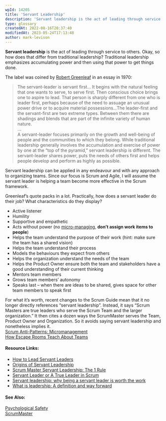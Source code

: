 ```yaml
---
wpId: 14205
title: 'Servant Leadership'
description: 'Servant leadership is the act of leading through service to others. Okay, so how does that differ from traditional leadership? Traditional leadership emphasizes accumulating power and then using that power to get things done. The label was coined by Robert Greenleaf in an essay in 1970: The servant-leader is servant first... It begins with the ...'
type: glossary
createdAt: 2022-08-16T20:37:40
modifiedAt: 2023-05-24T17:13:48
author: mark-levison
---
```



**Servant leadership** is the act of leading through service to others. Okay, so how does that differ from traditional leadership? Traditional leadership emphasizes accumulating power and then using that power to get things done.

The label was coined by [Robert Greenleaf](https://www.greenleaf.org/what-is-servant-leadership/) in an essay in 1970:

> The servant-leader is servant first… It begins with the natural feeling that one wants to serve, to serve first. Then conscious choice brings one to aspire to lead. That person is sharply different from one who is leader first, perhaps because of the need to assuage an unusual power drive or to acquire material possessions…The leader-first and the servant-first are two extreme types. Between them there are shadings and blends that are part of the infinite variety of human nature.  
> …  
> A servant-leader focuses primarily on the growth and well-being of people and the communities to which they belong. While traditional leadership generally involves the accumulation and exercise of power by one at the “top of the pyramid,” servant leadership is different. The servant-leader shares power, puts the needs of others first and helps people develop and perform as highly as possible.

Servant leadership can be applied in any endeavour and with any approach to organizing teams. Since our focus is Scrum and Agile, I will assume the servant leader is helping a team become more effective in the Scrum framework.

Greenleaf’s quote packs in a lot. Practically, how does a servant leader do their job? What characteristics do they display?

*   Active listener
*   Humility
*   Supportive and empathetic
*   Acts without power (no [micro-managing](/blog/scrum-anti-patterns-micromanagement.html), **don’t assign work items to people**)
*   Helps the team understand the purpose of their work (hint: make sure the team has a shared vision)
*   Helps the team understand their process
*   Models the behaviours they expect from others
*   Helps the organization understand the needs of the team
*   Helps the Product Owner ensure both the team and stakeholders have a good understanding of their current thinking
*   Mentors team members
*   Grows team members’ autonomy
*   Speaks last – when there are ideas to be shared, gives space for other team members to speak first

For what it’s worth, recent changes to the Scrum Guide mean that it no longer directly references “servant leadership”. Instead, it says “Scrum Masters are true leaders who serve the Scrum Team and the larger organization.” It then cites a dozen ways the ScrumMaster serves the Team, Product Owner and Organization. So it avoids saying servant leadership and nonetheless implies it.  
[Scrum Anti-Patterns: Micromanagement](/blog/scrum-anti-patterns-micromanagement.html)  
[How Escape Rooms Teach About Teams](/blog/how-escape-rooms-teach-about-teams.html)

#### Resource Links:

*   [How to Lead Servant Leaders](https://medium.com/serious-scrum/how-to-lead-servant-leaders-88750d08aad4)
*   [Origins of Servant Leadership](https://www.clearlyagile.com/agile-blog/origins-of-servant-leadership)
*   [Scrum Master Servant Leadership: The 1 Rule](https://resources.scrumalliance.org/Video/1-rule-scrum-master-servant-leadership)
*   [Servant Leader or A True Leader in Scrum](https://productcoalition.com/servant-leader-or-a-true-leader-in-scrum-49f754871bca)
*   [Servant leadership: why being a servant leader is worth the work](https://nesslabs.com/servant-leadership)
*   [What is leadership: A definition and way forward](https://www.mckinsey.com/featured-insights/mckinsey-explainers/what-is-leadership)

#### See Also:

[Psychological Safety](/glossary/psychological-safety)  
[ScrumMaster](/glossary/scrummaster-role)